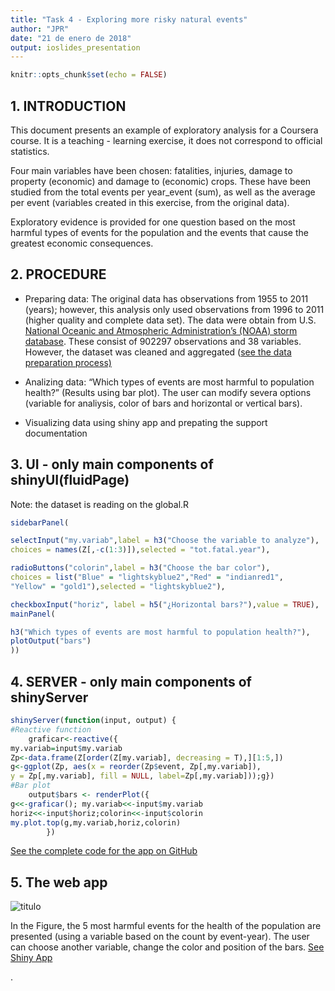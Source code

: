 ```yaml
---
title: "Task 4 - Exploring more risky natural events"
author: "JPR"
date: "21 de enero de 2018"
output: ioslides_presentation
---
```


```r
knitr::opts_chunk$set(echo = FALSE)
```

## 1. INTRODUCTION

This document presents an example of exploratory analysis for a Coursera course. 
It is a teaching - learning exercise, it does not correspond to official statistics.

Four main variables have been chosen: fatalities, injuries, damage to property (economic) and damage to (economic) crops. These have been studied from the total events per year_event (sum), as well as the average per event (variables created in this exercise, from the original data).

Exploratory evidence is provided for one question based on the most harmful types of events for the population and the events that cause the greatest economic consequences.


## 2. PROCEDURE

- Preparing data: The original data has observations from 1955 to 2011 (years); however, this analysis only used observations from 1996 to 2011 (higher quality and complete data set). The data were obtain from U.S. [National Oceanic and Atmospheric Administration's (NOAA) storm database](https://d396qusza40orc.cloudfront.net/repdata%2Fdata%2FStormData.csv.bz2). These consist of 902297 observations and 38 variables. However, the dataset was cleaned and aggregated ([see the data preparation process)](http://rpubs.com/jiprave/project2_exploring-data")

- Analizing data: "Which types of events are most harmful to population health?" (Results using bar plot). The user can modify severa options (variable for analiysis, color of bars and horizontal or vertical bars).

- Visualizing data using shiny app and prepating the support documentation

## 3. UI - only main components of shinyUI(fluidPage)
Note: the dataset is reading on the global.R
```r
sidebarPanel(

selectInput("my.variab",label = h3("Choose the variable to analyze"), 
choices = names(Z[,-c(1:3)]),selected = "tot.fatal.year"),

radioButtons("colorin",label = h3("Choose the bar color"),
choices = list("Blue" = "lightskyblue2","Red" = "indianred1",
"Yellow" = "gold1"),selected = "lightskyblue2"),

checkboxInput("horiz", label = h5("¿Horizontal bars?"),value = TRUE),
mainPanel(

h3("Which types of events are most harmful to population health?"),
plotOutput("bars")    
))

```

## 4. SERVER - only main components of shinyServer
```r
shinyServer(function(input, output) {
#Reactive function
    graficar<-reactive({
my.variab=input$my.variab
Zp<-data.frame(Z[order(Z[my.variab], decreasing = T),][1:5,])
g<-ggplot(Zp, aes(x = reorder(Zp$event, Zp[,my.variab]), 
y = Zp[,my.variab], fill = NULL, label=Zp[,my.variab]));g})
#Bar plot
    output$bars <- renderPlot({
g<<-graficar(); my.variab<<-input$my.variab
horiz<<-input$horiz;colorin<<-input$colorin
my.plot.top(g,my.variab,horiz,colorin)
        })
```
[See the complete code for the app on GitHub](https://github.com/jiprave/task4DP_coursera)


## 5. The web app
![](figapp.png "titulo")

In the Figure, the 5 most harmful events for the health of the population are presented (using a variable based on the count by event-year). The user can choose another variable, change the color and position of the bars. [See Shiny App](https://idinnov.shinyapps.io/tas4_dp/)

.